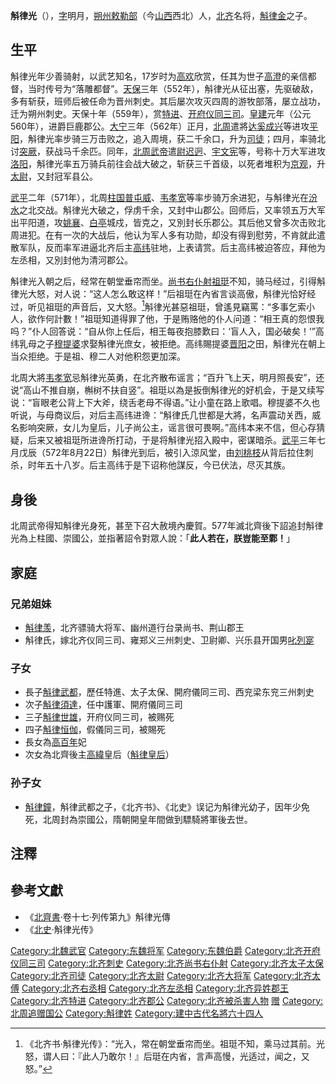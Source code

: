 '''斛律光'''（{{bd|515年||572年|8月22日|catIdx=H斛}}），[[表字|字]]明月，[[朔州_(北齐)|朔州]][[敕勒部|敕勒部]]（今[[山西|山西]]西北）人，[[北齐|北齐]]名将，[[斛律金|斛律金]]之子。

==生平==
斛律光年少善骑射，以武艺知名，17岁时为[[高欢|高欢]]欣赏，任其为世子[[高澄|高澄]]的亲信都督，当时传号为“落雕都督”。[[天保_(北齐)|天保]]三年（552年），斛律光从征出塞，先驱破敌，多有斩获，班师后被任命为晋州刺史。其后屡次攻灭四周的游牧部落，屡立战功，迁为朔州刺史。天保十年（559年），赏[[特进|特进]]、[[开府仪同三司|开府仪同三司]]。[[皇建_(北齐)|皇建]]元年（公元560年），进爵巨鹿郡公。[[太宁_(北齐)|大宁]]三年（562年）正月，[[北周|北周]]遣將[[达奚成兴|达奚成兴]]等进攻[[平阳郡|平阳]]，斛律光率步骑三万击败之，追入周境，获二千余口，升为[[司徒|司徒]]；四月，率骑北讨[[突厥|突厥]]，获战马千余匹。同年，[[北周武帝|北周武帝]]遣[[尉迟迥|尉迟迥]]、[[宇文宪|宇文宪]]等，号称十万大军进攻[[洛阳|洛阳]]，斛律光率五万骑兵前往会战大破之，斩获三千首级，以死者堆积为[[京观|京观]]，升[[太尉|太尉]]，又封冠军县公。

[[武平_(北齐)|武平]]二年（571年），北周[[柱国|柱国]][[辛威|普屯威]]、[[韦孝宽|韦孝宽]]等率步骑万余进犯，与斛律光在[[汾水|汾水]]之北交战。斛律光大破之，俘虏千余，又封中山郡公。回师后，又率领五万大军出平阳道，攻[[姚襄|姚襄]]、[[白亭|白亭]]城戍，皆克之，又別封长乐郡公。其后他又曾多次击败北周进犯。在有一次的大战后，他认为军人多有功勋，却没有得到慰劳，不肯就此遣散军队，反而率军进逼北齐后主[[高纬|高纬]]驻地，上表请赏。后主高纬被迫答应，拜他为左丞相，又別封他为清河郡公。

斛律光入朝之后，经常在朝堂垂帘而坐。[[尚书右仆射|尚书右仆射]][[祖珽|祖珽]]不知，骑马经过，引得斛律光大怒，对人说：“这人怎么敢这样！”后祖珽在內省言谈高傲，斛律光恰好经过，听见祖珽的声音后，又大怒。<ref>《北齐书·斛律光传》：“光入，常在朝堂垂帘而坐。祖珽不知，乘马过其前。光怒，谓人曰：『此人乃敢尔！』后珽在内省，言声高慢，光适过，闻之，又怒。”</ref>斛律光甚惡祖珽，曾遙見竊罵：“多事乞索小人，欲作何計數！”祖珽知道得罪了他，于是贿赂他的仆人问道：“相王真的怨恨我吗？”仆人回答说：“自从你上任后，相王每夜抱膝歎曰：‘盲人入，国必破矣！’”高纬乳母之子[[穆提婆|穆提婆]]求娶斛律光庶女，被拒绝。高纬賜提婆[[晋阳|晋阳]]之田，斛律光在朝上当众拒绝。于是祖、穆二人对他积怨更加深。

北周大將[[韦孝宽|韦孝宽]]忌斛律光英勇，在北齐散布谣言；“百升飞上天，明月照長安”，还说“高山不推自崩，槲树不扶自竖”。祖珽以為是扳倒斛律光的好机会，于是又续写说：“盲眼老公背上下大斧，绕舌老母不得语。”让小童在路上歌唱。穆提婆不久也听说，与母商议后，对后主高纬进谗：“斛律氏几世都是大將，名声震动关西，威名影响突厥，女儿为皇后，儿子尚公主，谣言很可畏啊。”高纬本来不信，但心存猜疑，后来又被祖珽所进谗所打动，于是将斛律光招入殿中，密谋暗杀。[[武平_(北齐)|武平]]三年七月戊辰（572年8月22日）斛律光到后，被引入涼风堂，由[[刘桃枝|刘桃枝]]从背后拉住刺杀，时年五十八岁。后主高纬于是下诏称他謀反，今已伏法，尽灭其族。

==身後==
北周武帝得知斛律光身死，甚至下召大赦境內慶賀。577年滅北齊後下詔追封斛律光為上柱國、崇國公，並指著詔令對眾人說：「'''此人若在，朕豈能至鄴！'''」

==家庭==
===兄弟姐妹===
*[[斛律羡|斛律羡]]，北齐骠骑大将军、幽州道行台录尚书、荆山郡王
*斛律氏，嫁北齐仪同三司、雍郑义三州刺史、卫尉卿、兴乐县开国男[[叱列寔|叱列寔]]

===子女===
*長子[[斛律武都|斛律武都]]，歷任特進、太子太保、開府儀同三司、西兖梁东兖三州刺史
*次子[[斛律須達|斛律須達]]，任中護軍、開府儀同三司
*三子[[斛律世雄|斛律世雄]]，开府仪同三司，被赐死
*四子[[斛律恒伽|斛律恒伽]]，假儀同三司，被賜死
*長女為[[高百年|高百年]]妃
*次女為北齊後主[[高緯|高緯]]皇后（[[斛律皇后|斛律皇后]]）

===孙子女===
*[[斛律鐘|斛律鐘]]，斛律武都之子，《北齐书》、《北史》误记为斛律光幼子，因年少免死，北周封為崇國公，隋朝開皇年間做到驃騎將軍後去世。

==注釋==
{{reflist}}

==參考文獻==
*《[[北齊書|北齊書]]·卷十七·列传第九》斛律光傳
*《[[北史|北史]]·斛律光传》

{{start box}}
{{s-before|[[刘洪徽|刘洪徽]]}}
{{s-title|[[北齐|北齐]][[尚书右仆射|尚书右仆射]]|561年—562年}}
{{s-after|[[魏收|魏收]]}}
{{s-before|[[高叡_(北朝)|高叡]]}}
{{s-title|[[北齐|北齐]][[尚书令|尚书令]]|562年}}
{{s-after|[[高叡_(北朝)|高叡]]}}
{{s-before|[[娄叡|娄叡]]}}
{{s-title|[[北齐|北齐]][[司空|司空]]|562年—564年}}
{{s-after|[[高润|高润]]}}
{{s-before|[[娄叡|娄叡]]}}
{{s-title|[[北齐|北齐]][[司徒|司徒]]|564年}}
{{s-after|[[高润|高润]]}}
{{s-before|[[高湝|高湝]]}}
{{s-title|[[北齐|北齐]][[太尉|太尉]]|564年—565年}}
{{s-after|[[娄叡|娄叡]]}}
{{s-before|[[娄叡|娄叡]]}}
{{s-title|[[北齐|北齐]][[大將軍_(中國)|大将军]]|565年—567年}}
{{s-after|[[韩祖念|韩祖念]]}}
{{s-before|[[高湝|高湝]]}}
{{s-title|[[北齐|北齐]][[太保|太保]]|567年—569年}}
{{s-after|[[高润|高润]]}}
{{s-before|[[娄叡|娄叡]]}}
{{s-title|[[北齐|北齐]][[太傅|太傅]]|569年—570年}}
{{s-after|[[高凝|高凝]]}}
{{s-before|[[贺拔仁|贺拔仁]]}}
{{s-title|[[北齐|北齐]][[右丞相|右丞相]]|570年—571年}}
{{s-after|[[高湝|高湝]]}}
{{s-before|[[段韶|段韶]]}}
{{s-title|[[北齐|北齐]][[左丞相|左丞相]]|571年—572年}}
{{s-after|[[高湝|高湝]]}}
{{end box}}
{{DEFAULTSORT:H}}
[[Category:北魏武官|Category:北魏武官]]
[[Category:东魏将军|Category:东魏将军]]
[[Category:东魏伯爵|Category:东魏伯爵]]
[[Category:北齐开府仪同三司|Category:北齐开府仪同三司]]
[[Category:北齐刺史|Category:北齐刺史]]
[[Category:北齐尚书右仆射|Category:北齐尚书右仆射]]
[[Category:北齐太子太保|Category:北齐太子太保]]
[[Category:北齐司徒|Category:北齐司徒]]
[[Category:北齐太尉|Category:北齐太尉]]
[[Category:北齐大将军|Category:北齐大将军]]
[[Category:北齐太傅|Category:北齐太傅]]
[[Category:北齐右丞相|Category:北齐右丞相]]
[[Category:北齐左丞相|Category:北齐左丞相]]
[[Category:北齐异姓郡王|Category:北齐异姓郡王]]
[[Category:北齐特进|Category:北齐特进]]
[[Category:北齐郡公|Category:北齐郡公]]
[[Category:北齐被杀害人物|Category:北齐被杀害人物]]
[[Category:北周上柱国|赠]]
[[Category:北周追赠国公|Category:北周追赠国公]]
[[Category:斛律姓|Category:斛律姓]]
[[Category:建中古代名將六十四人|Category:建中古代名將六十四人]]